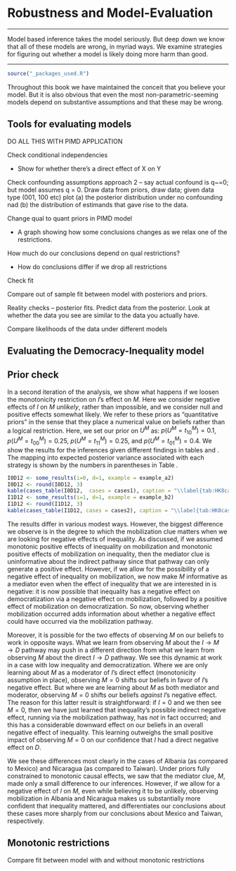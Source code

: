 # Robustness and Model-Evaluation {#evaluation}

***

Model based inference takes the model seriously. But deep down we know that all of these models are wrong, in myriad ways. We examine strategies for figuring out whether a model is likely doing more harm than good.

***


```r
source("_packages_used.R")
```


Throughout this book we have maintained the conceit that you believe your model. But it is also obvious that even the most non-parametric-seeming models depend on substantive assumptions and that these may be wrong. 

## Tools for evaluating models

DO ALL THIS WITH PIMD APPLICATION

Check conditional independencies

- Show for whether there's a direct effect of X on Y

Check confounding assumptions approach 2 -- say actual confound is q~=0; but model  assumes q = 0. Draw data from priors, draw data; given data type (001, 100 etc) plot (a) the posterior distribution under no confounding nad (b) the distribution of estimands that gave rise to the data.  

Change qual to quant priors in PIMD model

- A graph showing how some conclusions changes as we relax one of the restrictions.

How much do our conclusions depend on qual restrictions?

- How do conclusions differ if we drop all restrictions

Check fit

<!-- - Generate equivalent of an R^2. Using posterior, make predictions for all the cases, say, on Y. How much lower is the error from that prediction than from the  -->

Compare out of sample fit between model with posteriors and priors. 

Reality checks -- posterior fits. Predict data from the posterior. Look at whether the data you see are similar to the data you actually have. 

Compare likelihoods of the data under different models



## Evaluating the Democracy-Inequality model


## Prior check
In a second iteration of the analysis, we show what happens if we loosen the monotonicity restriction on $I$'s effect on $M$. Here we  consider negative effects of $I$ on $M$ *unlikely*, rather than impossible, and we consider null and positive effects somewhat likely. We refer to these priors as "quantitative priors" in the sense that they place a numerical value on beliefs rather than a logical restriction. Here, we set our prior on $U^M$ as: $p(U^M=t^M_{10})=0.1$, $p(U^M=t^M_{00})=0.25$, $p(U^M=t^M_{11})=0.25$, and $p(U^M=t^M_{01})=0.4$. We show the results for the inferences given different findings in tables \ref{tab:HK8cases1quant} and \ref{tab:HK8cases2quant}. The mapping into expected posterior variance associated with each strategy is shown by the numbers in parentheses in  Table \ref{CaseLearn}.

```r
I0D12 <- some_results(i=0, d=1, example = example_a2)
I0D12 <- round(I0D12, 3)
kable(cases_table(I0D12,  cases = cases1), caption = "\\label{tab:HK8cases1quant} Four cases with low inequality and  democratization. Question of interest: Was low inequality a cause of democracy? Table shows posterior beliefs for different data for 4 cases given information on $M$ or $P$. Data from Haggard and Kaufman (2012). Analyses here use priors assuming quantitative restrictions.")
I1D12 <- some_results(i=1, d=1, example = example_b2)
I1D12 <- round(I1D12, 3)
kable(cases_table(I1D12, cases = cases2), caption = "\\label{tab:HK8cases2} Four cases with high inequality and  democratization. Question of interest: Was high inequality a cause of democratization? Table shows posterior beliefs for different data for 4 cases given information on $M$ or $P$. Data from Haggard and Kaufman (2012). Analyses here use priors assuming quantitative restrictions.")

```


The results differ in various modest ways. However, the biggest difference we observe is in the degree to which the mobilization clue matters when we are looking for negative effects of inequality. As discussed, if we assumed monotonic positive effects of inequality on mobilization and monotonic positive effects of mobilization on inequality, then the mediator clue is uninformative about the indirect pathway since that pathway can only generate a positive effect. However, if we allow for the possibility of a negative effect of inequality on mobilization, we now make $M$ informative as a mediator even when the effect of inequality that we are interested in is negative: it is now possible that inequality has a negative effect on democratization via a negative effect on mobilization, followed by a positive effect of mobilization on democratization. So now, observing whether mobilization occurred adds information about whether a negative effect could have occurred via the mobilization pathway. 

Moreover, it is possible for the two effects of observing $M$ on our beliefs to work in opposite ways. What we learn from observing $M$ about the $I \rightarrow M \rightarrow D$ pathway may push in a different direction from what we learn from observing $M$ about the direct $I \rightarrow D$ pathway. We see this dynamic at work in a case with low inequality and democratization. Where we are only learning about $M$ as a moderator of $I$'s direct effect (monotonicity assumption in place), observing $M=0$ shifts our beliefs in favor of $I$'s negative effect. But where we are learning about $M$ as both mediator and moderator, observing $M=0$ shifts our beliefs *against* $I$'s negative effect. The reason for this latter result is straightforward: if $I=0$ and we then see $M=0$, then we have just learned that inequality's possible indirect negative effect, running via the mobilization pathway, has *not* in fact occurred; and this has a considerable downward effect on our beliefs in an overall negative effect of inequality. This learning outweighs the small positive impact of observing $M=0$ on our confidence that $I$ had a direct negative effect on $D$.

We see these differences most clearly in the cases of Albania (as compared to Mexico) and Nicaragua (as compared to Taiwan). Under priors fully constrained to monotonic causal effects, we saw that the mediator clue, $M$, made only a small difference to our inferences. However, if we allow for a negative effect of $I$ on $M$, even while believing it to be unlikely, observing mobilization in Albania and Nicaragua makes us substantially more confident that inequality mattered, and differentiates our conclusions about these cases more sharply from our conclusions about Mexico and Taiwan, respectively. 


## Monotonic restrictions

Compare fit between model with and without monotonic restrictions

